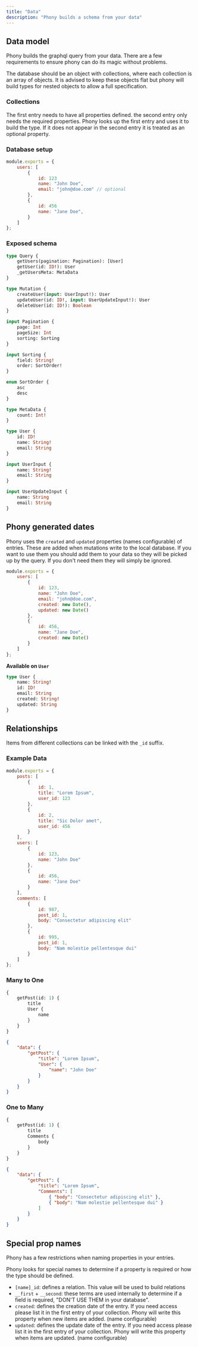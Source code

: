 ```yaml
---
title: "Data"
description: "Phony builds a schema from your data"
---
```


## Data model

Phony builds the graphql query from your data. There are a few requirements to
ensure phony can do its magic without problems.

The database should be an object with collections, where each collection is an
array of objects. It is advised to keep these objects flat but phony will build
types for nested objects to allow a full specification.

### Collections
The first entry needs to have all properties defined.
the second entry only needs the required properties.
Phony looks up the first entry and uses it to build the type. If it does not
appear in the second entry it is treated as an optional property.

### Database setup

```js
module.exports = {
	users: [
		{
			id: 123
			name: "John Doe",
			email: "john@doe.com" // optional
		},
		{
			id: 456
			name: "Jane Doe",
		}
	]
};
```

### Exposed schema

```graphql
type Query {
	getUsers(pagination: Pagination): [User]
	getUser(id: ID!): User
	_getUsersMeta: MetaData
}

type Mutation {
	createUser(input: UserInput!): User
	updateUser(id: ID!, input: UserUpdateInput!): User
	deleteUser(id: ID!): Boolean
}

input Pagination {
	page: Int
	pageSize: Int
	sorting: Sorting
}

input Sorting {
	field: String!
	order: SortOrder!
}

enum SortOrder {
	asc
	desc
}

type MetaData {
	count: Int!
}

type User {
	id: ID!
	name: String!
	email: String
}

input UserInput {
	name: String!
	email: String
}

input UserUpdateInput {
	name: String
	email: String
}
```

## Phony generated dates

Phony uses the `created` and `updated` properties (names configurable)  of entries. These are added
when mutations write to the local database.
If you want to use them you should add them to your data so they will be picked
up by the query. If you don't need them they will simply be ignored.

```js
module.exports = {
	users: [
		{
			id: 123,
			name: "John Doe",
			email: "john@doe.com",
			created: new Date(),
			updated: new Date()
		},
		{
			id: 456,
			name: "Jane Doe",
			created: new Date()
		}
	]
};
```

**Available on `User`**

```graphql
type User {
	name: String!
	id: ID!
	email: String
	created: String!
	updated: String
}
```

## Relationships

Items from different collections can be linked with the `_id` suffix.

### Example Data

```js
module.exports = {
	posts: [
		{
			id: 1,
			title: "Lorem Ipsum",
			user_id: 123
		},
		{
			id: 2,
			title: "Sic Dolor amet",
			user_id: 456
		}
	],
	users: [
		{
			id: 123,
			name: "John Doe"
		},
		{
			id: 456,
			name: "Jane Doe"
		}
	],
	comments: [
		{
			id: 987,
			post_id: 1,
			body: "Consectetur adipiscing elit"
		},
		{
			id: 995,
			post_id: 1,
			body: "Nam molestie pellentesque dui"
		}
	]
};
```

### Many to One

```graphql
{
	getPost(id: 1) {
		title
		User {
			name
		}
	}
}
```

```json
{
	"data": {
		"getPost": {
			"title": "Lorem Ipsum",
			"User": {
				"name": "John Doe"
			}
		}
	}
}
```

### One to Many

```graphql
{
	getPost(id: 1) {
		title
		Comments {
			body
		}
	}
}
```

```json
{
	"data": {
		"getPost": {
			"title": "Lorem Ipsum",
			"Comments": [
				{ "body": "Consectetur adipiscing elit" },
				{ "body": "Nam molestie pellentesque dui" }
			]
		}
	}
}
```

## Special prop names

Phony has a few restrictions when naming properties in your entries.

Phony looks for special names to determine if a property is required or how the
type should be defined.

* `[name]_id`: defines a relation. This value will be used to build relations
* `__first` + `__second`: these terms are used internally to determine if a
  field is required, "DON'T USE THEM in your database".
* `created`: defines the creation date of the entry. If you need access please
  list it in the first entry of your collection. Phony will write this property
  when new items are added. (name configurable)
* `updated`: defines the update date of the entry. If you need access please
  list it in the first entry of your collection. Phony will write this property
  when items are updated. (name configurable)
